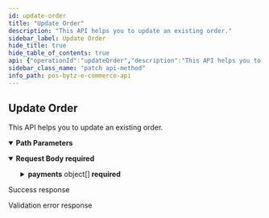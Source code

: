 ```yaml
---
id: update-order
title: "Update Order"
description: "This API helps you to update an existing order."
sidebar_label: Update Order
hide_title: true
hide_table_of_contents: true
api: {"operationId":"updateOrder","description":"This API helps you to update an existing order.","parameters":[{"name":"orderId","required":true,"in":"path","description":"The unique id of the order.","schema":{"type":"string"}}],"requestBody":{"required":true,"content":{"application/json":{"schema":{"type":"object","properties":{"orderStatus":{"type":"string","description":"Status of the Order.","enum":["pending","complete"]},"payments":{"type":"array","items":{"type":"object","properties":{"paymentMethodId":{"type":"number","description":"Unique identifier of the Payment method used."},"status":{"type":"string","description":"Status of the payment.","enum":["pending","complete","refunded"]}},"required":["paymentMethodId","status"]}}},"required":["orderStatus","payments"]}}}},"responses":{"200":{"description":"Success response","content":{"application/json":{"example":{"statusCode":200,"message":"Success"}}}},"400":{"description":"Validation error response","content":{"application/json":{"example":{"statusCode":400,"message":"Bad Request"}}}}},"tags":["Orders"],"security":[{"oauth2":["order:read","order:write"]}],"method":"patch","path":"/ecommerce/v1/orders/{orderId}","servers":[],"securitySchemes":{"oauth2":{"type":"oauth2","flows":{"clientCredentials":{"tokenUrl":"https://gateway-api.posbytz.com/ecommerce/oauth2/token","scopes":["country:read","store:read","category:read","item:read","user:read","user:write","cart:read","cart:write","order:read","order:write","search:read","reviews: read","reviews: write","brand:read"]}}}},"jsonRequestBodyExample":{"orderStatus":"pending","payments":[{"paymentMethodId":0,"status":"pending"}]},"info":{"title":"PosBytz E-Commerce API","description":"Whether you&apos;re building a custom-branded storefront or looking for ways to extend Posbytz, the following guide will help you achieve your goals.","version":"1.0","contact":{}},"postman":{"name":"Update Order","description":{"content":"This API helps you to update an existing order.","type":"text/plain"},"url":{"path":["ecommerce","v1","orders",":orderId"],"host":["{{baseUrl}}"],"query":[],"variable":[{"disabled":false,"description":{"content":"(Required) The unique id of the order.","type":"text/plain"},"type":"any","value":"","key":"orderId"}]},"header":[{"key":"Content-Type","value":"application/json"},{"key":"Accept","value":"application/json"}],"method":"PATCH","body":{"mode":"raw","raw":"\"\"","options":{"raw":{"language":"json"}}},"auth":{"type":"oauth2","oauth2":[]}}}
sidebar_class_name: "patch api-method"
info_path: pos-bytz-e-commerce-api
---
```



## Update Order



This API helps you to update an existing order.

<details style={{"marginBottom":"1rem"}} data-collapsed={false} open={true}><summary style={{}}><strong>Path Parameters</strong></summary><div><ul><ParamsItem className={"paramsItem"} param={{"name":"orderId","required":true,"in":"path","description":"The unique id of the order.","schema":{"type":"string"}}}></ParamsItem></ul></div></details><MimeTabs><TabItem label={"application/json"} value={"application/json-schema"}><details style={{}} data-collapsed={false} open={true}><summary style={{"textAlign":"left"}}><strong>Request Body</strong><strong style={{"fontSize":"var(--ifm-code-font-size)","color":"var(--openapi-required)"}}> required</strong></summary><div style={{"textAlign":"left","marginLeft":"1rem"}}></div><ul style={{"marginLeft":"1rem"}}><SchemaItem collapsible={false} name={"orderStatus"} required={true} schemaDescription={"Status of the Order."} schemaName={"string"} qualifierMessage={"**Possible values:** [`pending`, `complete`]"} defaultValue={undefined}></SchemaItem><SchemaItem collapsible={true} className={"schemaItem"}><details style={{}}><summary style={{}}><strong>payments</strong><span style={{"opacity":"0.6"}}> object[]</span><strong style={{"fontSize":"var(--ifm-code-font-size)","color":"var(--openapi-required)"}}> required</strong></summary><div style={{"marginLeft":"1rem"}}><SchemaItem collapsible={false} name={"paymentMethodId"} required={true} schemaDescription={"Unique identifier of the Payment method used."} schemaName={"number"} qualifierMessage={undefined} defaultValue={undefined}></SchemaItem><SchemaItem collapsible={false} name={"status"} required={true} schemaDescription={"Status of the payment."} schemaName={"string"} qualifierMessage={"**Possible values:** [`pending`, `complete`, `refunded`]"} defaultValue={undefined}></SchemaItem></div></details></SchemaItem></ul></details></TabItem></MimeTabs><div><ApiTabs><TabItem label={"200"} value={"200"}><div>

Success response

</div><div><MimeTabs groupId={"mime-type"}><TabItem label={"application/json"} value={"application/json"}><SchemaTabs groupId={"schema-tabs"}><TabItem label={"Example"} value={"Example"}><ResponseSamples responseExample={"{\n  \"statusCode\": 200,\n  \"message\": \"Success\"\n}"} language={"json"}></ResponseSamples></TabItem></SchemaTabs></TabItem></MimeTabs></div></TabItem><TabItem label={"400"} value={"400"}><div>

Validation error response

</div><div><MimeTabs groupId={"mime-type"}><TabItem label={"application/json"} value={"application/json"}><SchemaTabs groupId={"schema-tabs"}><TabItem label={"Example"} value={"Example"}><ResponseSamples responseExample={"{\n  \"statusCode\": 400,\n  \"message\": \"Bad Request\"\n}"} language={"json"}></ResponseSamples></TabItem></SchemaTabs></TabItem></MimeTabs></div></TabItem></ApiTabs></div>
      